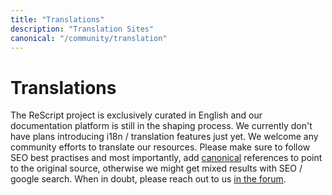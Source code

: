 ```yaml
---
title: "Translations"
description: "Translation Sites"
canonical: "/community/translation"
---
```


# Translations
The ReScript project is exclusively curated in English and our documentation platform is still in the shaping process. 
We currently don't have plans introducing i18n / translation features just yet. 
We welcome any community efforts to translate our resources. Please make sure to follow SEO best practises and most importantly, 
add [canonical](https://moz.com/learn/seo/canonicalization) references to point to the original source, otherwise we might get mixed results with SEO / google search. 
When in doubt, please reach out to us [in the forum](https://forum.rescript-lang.org).
